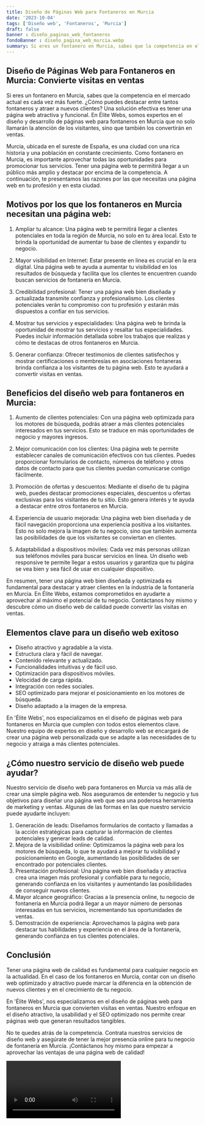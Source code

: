 ```yaml
---
title: Diseño de Páginas Web para Fontaneros en Murcia
date: '2023-10-04'
tags: ['Diseño web', 'Fontaneros', 'Murcia']
draft: false
banner : diseño_paginas_web_fontaneros
fondoBanner : diseño_pagina_web_murcia.webp
summary: Si eres un fontanero en Murcia, sabes que la competencia en el mercado actual es cada vez más fuerte. ¿Cómo puedes destacar entre tantos fontaneros y atraer a nuevos clientes? Una solución efectiva es tener una página web atractiva y funcional. En Élite Webs, somos expertos en el diseño y desarrollo de páginas web para fontaneros en Murcia que no solo llamarán la atención de los visitantes, sino que también los convertirán en ventas.
---
```


## Diseño de Páginas Web para Fontaneros en Murcia: Convierte visitas en ventas

Si eres un fontanero en Murcia, sabes que la competencia en el mercado actual es cada vez más fuerte. ¿Cómo puedes destacar entre tantos fontaneros y atraer a nuevos clientes? Una solución efectiva es tener una página web atractiva y funcional. En Élite Webs, somos expertos en el diseño y desarrollo de páginas web para fontaneros en Murcia que no solo llamarán la atención de los visitantes, sino que también los convertirán en ventas.

Murcia, ubicada en el sureste de España, es una ciudad con una rica historia y una población en constante crecimiento. Como fontanero en Murcia, es importante aprovechar todas las oportunidades para promocionar tus servicios. Tener una página web te permitirá llegar a un público más amplio y destacar por encima de la competencia. A continuación, te presentamos las razones por las que necesitas una página web en tu profesión y en esta ciudad.

## Motivos por los que los fontaneros en Murcia necesitan una página web:

1. Ampliar tu alcance: Una página web te permitirá llegar a clientes potenciales en toda la región de Murcia, no solo en tu área local. Esto te brinda la oportunidad de aumentar tu base de clientes y expandir tu negocio.

2. Mayor visibilidad en Internet: Estar presente en línea es crucial en la era digital. Una página web te ayuda a aumentar tu visibilidad en los resultados de búsqueda y facilita que los clientes te encuentren cuando buscan servicios de fontanería en Murcia.

3. Credibilidad profesional: Tener una página web bien diseñada y actualizada transmite confianza y profesionalismo. Los clientes potenciales verán tu compromiso con tu profesión y estarán más dispuestos a confiar en tus servicios.

4. Mostrar tus servicios y especialidades: Una página web te brinda la oportunidad de mostrar tus servicios y resaltar tus especialidades. Puedes incluir información detallada sobre los trabajos que realizas y cómo te destacas de otros fontaneros en Murcia.

5. Generar confianza: Ofrecer testimonios de clientes satisfechos y mostrar certificaciones o membresías en asociaciones fontaneras brinda confianza a los visitantes de tu página web. Esto te ayudará a convertir visitas en ventas.

## Beneficios del diseño web para fontaneros en Murcia:

1. Aumento de clientes potenciales: Con una página web optimizada para los motores de búsqueda, podrás atraer a más clientes potenciales interesados en tus servicios. Esto se traduce en más oportunidades de negocio y mayores ingresos.

2. Mejor comunicación con los clientes: Una página web te permite establecer canales de comunicación efectivos con tus clientes. Puedes proporcionar formularios de contacto, números de teléfono y otros datos de contacto para que tus clientes puedan comunicarse contigo fácilmente.

3. Promoción de ofertas y descuentos: Mediante el diseño de tu página web, puedes destacar promociones especiales, descuentos u ofertas exclusivas para los visitantes de tu sitio. Esto genera interés y te ayuda a destacar entre otros fontaneros en Murcia.

4. Experiencia de usuario mejorada: Una página web bien diseñada y de fácil navegación proporciona una experiencia positiva a los visitantes. Esto no solo mejora la imagen de tu negocio, sino que también aumenta las posibilidades de que los visitantes se conviertan en clientes.

5. Adaptabilidad a dispositivos móviles: Cada vez más personas utilizan sus teléfonos móviles para buscar servicios en línea. Un diseño web responsive te permite llegar a estos usuarios y garantiza que tu página se vea bien y sea fácil de usar en cualquier dispositivo.

En resumen, tener una página web bien diseñada y optimizada es fundamental para destacar y atraer clientes en la industria de la fontanería en Murcia. En Élite Webs, estamos comprometidos en ayudarte a aprovechar al máximo el potencial de tu negocio. Contáctanos hoy mismo y descubre cómo un diseño web de calidad puede convertir las visitas en ventas.

<GifSeo />

<Cta />

## Elementos clave para un diseño web exitoso

- Diseño atractivo y agradable a la vista.
- Estructura clara y fácil de navegar.
- Contenido relevante y actualizado.
- Funcionalidades intuitivas y de fácil uso.
- Optimización para dispositivos móviles.
- Velocidad de carga rápida.
- Integración con redes sociales.
- SEO optimizado para mejorar el posicionamiento en los motores de búsqueda.
- Diseño adaptado a la imagen de la empresa.

En 'Élite Webs', nos especializamos en el diseño de páginas web para fontaneros en Murcia que cumplen con todos estos elementos clave. Nuestro equipo de expertos en diseño y desarrollo web se encargará de crear una página web personalizada que se adapte a las necesidades de tu negocio y atraiga a más clientes potenciales.

## ¿Cómo nuestro servicio de diseño web puede ayudar?

Nuestro servicio de diseño web para fontaneros en Murcia va más allá de crear una simple página web. Nos aseguramos de entender tu negocio y tus objetivos para diseñar una página web que sea una poderosa herramienta de marketing y ventas. Algunas de las formas en las que nuestro servicio puede ayudarte incluyen:

1. Generación de leads: Diseñamos formularios de contacto y llamadas a la acción estratégicas para capturar la información de clientes potenciales y generar leads de calidad.
2. Mejora de la visibilidad online: Optimizamos la página web para los motores de búsqueda, lo que te ayudará a mejorar tu visibilidad y posicionamiento en Google, aumentando las posibilidades de ser encontrado por potenciales clientes.
3. Presentación profesional: Una página web bien diseñada y atractiva crea una imagen más profesional y confiable para tu negocio, generando confianza en los visitantes y aumentando las posibilidades de conseguir nuevos clientes.
4. Mayor alcance geográfico: Gracias a la presencia online, tu negocio de fontanería en Murcia podrá llegar a un mayor número de personas interesadas en tus servicios, incrementando tus oportunidades de ventas.
5. Demostración de experiencia: Aprovechamos la página web para destacar tus habilidades y experiencia en el área de la fontanería, generando confianza en tus clientes potenciales.

## Conclusión

Tener una página web de calidad es fundamental para cualquier negocio en la actualidad. En el caso de los fontaneros en Murcia, contar con un diseño web optimizado y atractivo puede marcar la diferencia en la obtención de nuevos clientes y en el crecimiento de tu negocio.

En 'Élite Webs', nos especializamos en el diseño de páginas web para fontaneros en Murcia que convierten visitas en ventas. Nuestro enfoque en el diseño atractivo, la usabilidad y el SEO optimizado nos permite crear páginas web que generan resultados tangibles.

No te quedes atrás de la competencia. Contrata nuestros servicios de diseño web y asegúrate de tener la mejor presencia online para tu negocio de fontanería en Murcia. ¡Contáctanos hoy mismo para empezar a aprovechar las ventajas de una página web de calidad!

<Video />

<CtaBot job='Fontaneros' city='Murcia'/>

<Gmaps query='Murcia+españa+maps' />